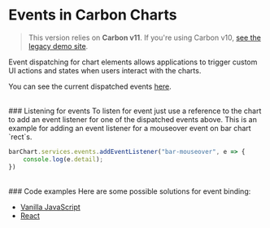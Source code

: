 
<Meta title="Docs/Tutorials/Event listeners" />

# Events in Carbon Charts
> This version relies on <b>Carbon v11</b>. If you're using Carbon v10, <a href="https://carbon-charts-0x.netlify.app" target="_blank" rel="noreferrer">see the legacy demo site</a>.

Event dispatching for chart elements allows applications to trigger custom UI actions and states when users interact with the charts.

You can see the current dispatched events [here](https://carbon-design-system.github.io/carbon-charts/documentation/modules/_interfaces_events_.html).

<br/>
### Listening for events
To listen for event just use a reference to the chart to add an event listener for one of the dispatched events above.
This is an example for adding an event listener for a mouseover event on bar chart `rect`s.

```ts
barChart.services.events.addEventListener("bar-mouseover", e => {
	console.log(e.detail);
})
```

<br/>
### Code examples
Here are some possible solutions for event binding:

- [Vanilla JavaScript](https://codesandbox.io/s/carbon-charts-vanilla-event-binding-9b1i5?file=/src/index.js)
- [React](https://codesandbox.io/s/carbon-charts-react-event-binding-contributed-by-eric-lowry-upztp?file=/src/App.js)
